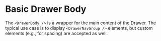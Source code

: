 
# Basic Drawer Body

The `<DrawerBody />` is a wrapper for the main content of the Drawer. The typical use case is to display `<DrawerNavGroup />` elements, but custom elements (e.g., for spacing) are accepted as well.

<BasicDrawerBody />

